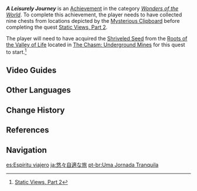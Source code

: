{{Stub|Verify info about how this achievement differs from [[A Conversation with the Treasure Chest Owner]], and verify info about shriveled seed}}
{{Achievement Infobox
|id           = 81228
|order id     = 1214
|category     = Wonders of the World
|description  = One should not miss out on the scenery along the way.
|requirements = Complete the first ten entries of the [[Aranyaka (Gadget)|Mysterious Clipboard]].
|primogems    = 5
|tracking     = 
|topic        = 
|hidden       = 1
|type         = Exploration
}}
'''''A Leisurely Journey''''' is an [[Achievement]] in the category ''[[Wonders of the World]]''. To complete this achievement, the player needs to have collected nine chests from locations depicted by the [[Aranyaka (Gadget)|Mysterious Clipboard]] before completing the quest [[Static Views, Part 2]].

The player will need to have acquired the [[Shriveled Seed]] from the [[Roots of the Valley of Life]] located in [[The Chasm: Underground Mines]] for this quest to start.<ref>[[Static Views, Part 2]]</ref><!--To complete this achievement, the player needs to -->
<!--
==Gameplay Notes==

==Trivia==

==Video Guides==
{{EVT
|video1   = 
|caption1 = 
}}
-->
==Video Guides==
{{EVT
|video1   = https://youtu.be/XqtcD23KKFw
|caption1 = Hidden Achievement: A Leisurely Journey
}}
==Other Languages==
{{Other Languages
|en      = A Leisurely Journey
|zhs     = 悠游旅情
|zhs_rm  = Yōuyóu Lǚqíng
|zht     = 悠遊旅情
|zht_rm  = Yōuyóu Lǚqíng
|zh_tl   = 
|ja      = 悠々自適な旅
|ja_rm   = Yuuyuu Jiteki-na Tabi
|ja_tl   = A Quiet and Comfortable Journey
|ko      = 여행 중의 여유
|ko_rm   = Yeohaeng Jung-ui Yeoyu
|ko_tl   = A Composure During Travel
|es      = Espíritu viajero
|es_tl   = Traveling Spirit
|fr      = Un voyage tranquille
|fr_tl   = A Peaceful Journey
|ru      = Беззаботное путешествие
|ru_tl   = Carefree Journey
|th      = ท่องเที่ยวรื่นรมย์
|th_rm   = Thong-thiao Ruenrom
|th_tl   = A Pleasant Journey
|vi      = Tận Hưởng Chuyến Đi
|vi_tl   = 
|de      = Gemächliche Reise
|de_tl   = Leisurely Journey
|id      = Perjalanan yang Menyenangkan
|id_tl   = A Pleasant Journey
|pt      = Uma Jornada Tranquila
|pt_tl   = 
|tr      = Sakin Bir Yolculuk
|tr_tl   = A Calm Journey
|it      = Un viaggio rilassante
|it_tl   = A Relaxing Journey
}}

==Change History==
{{Change History|3.0}}

==References==
{{Reflist}}

==Navigation==
{{Achievement Navbox}}

[[es:Espíritu viajero]]
[[ja:悠々自適な旅]]
[[pt-br:Uma Jornada Tranquila]]